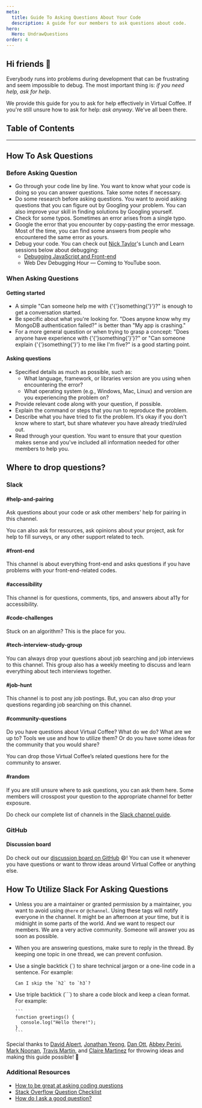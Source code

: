 ```yaml
---
meta:
  title: Guide To Asking Questions About Your Code
  description: A guide for our members to ask questions about code.
hero:
  Hero: UndrawQuestions
order: 4
---
```



<TextContainer background="light" showBackToTopLink={false}>

## Hi friends 👋

<LeadText>

Everybody runs into problems during development that can be frustrating and seem impossible to debug. The most important thing is: _if you need help, ask for help_.

We provide this guide for you to ask for help effectively in Virtual Coffee. If you're still unsure how to ask for help: _ask anyway_. We've all been there.

</LeadText>

</TextContainer>

## Table of Contents

<TextContainer showBackToTopLink={false}>

---

## How To Ask Questions

### Before Asking Question

- Go through your code line by line.
  You want to know what your code is doing so you can answer questions. Take some notes if necessary.
- Do some research before asking questions.
  You want to avoid asking questions that you can figure out by Googling your problem. You can also improve your skill in finding solutions by Googling yourself.
- Check for some typos.
  Sometimes an error arises from a single typo.
- Google the error that you encounter by copy-pasting the error message.
  Most of the time, you can find some answers from people who encountered the same error as yours.
- Debug your code. You can check out [Nick Taylor](https://github.com/nickytonline)'s Lunch and Learn sessions below about debugging:
  - [Debugging JavaScript and Front-end](https://www.youtube.com/watch?v=I9A0Pifn0Uw)
  - Web Dev Debugging Hour — Coming to YouTube soon.

### When Asking Questions

#### Getting started

- A simple "Can someone help me with {'{'}something{'}'}?" is enough to get a conversation started.
- Be specific about what you're looking for.
  "Does anyone know why my MongoDB authentication failed?" is better than "My app is crashing."
- For a more general question or when trying to grasp a concept:
  "Does anyone have experience with {'{'}something{'}'}?" or "Can someone explain {'{'}something{'}'} to me like I'm five?" is a good starting point.

#### Asking questions

- Specified details as much as possible, such as:
  - What language, framework, or libraries version are you using when encountering the error?
  - What operating system (e.g., Windows, Mac, Linux) and version are you experiencing the problem on?
- Provide relevant code along with your question, if possible.
- Explain the command or steps that you run to reproduce the problem.
- Describe what you have tried to fix the problem. It's okay if you don't know where to start, but share whatever you have already tried/ruled out.
- Read through your question. You want to ensure that your question makes sense and you've included all information needed for other members to help you.

</TextContainer>

<TextContainer>

## Where to drop questions?

### Slack

#### #help-and-pairing

Ask questions about your code or ask other members' help for pairing in this channel.

You can also ask for resources, ask opinions about your project, ask for help to fill surveys, or any other support related to tech.

#### #front-end

This channel is about everything front-end and asks questions if you have problems with your front-end-related codes.

#### #accessibility

This channel is for questions, comments, tips, and answers about a11y for accessibility.

#### #code-challenges

Stuck on an algorithm? This is the place for you.

#### #tech-interview-study-group

You can always drop your questions about job searching and job interviews to this channel. This group also has a weekly meeting to discuss and learn everything about tech interviews together.

#### #job-hunt

This channel is to post any job postings. But, you can also drop your questions regarding job searching on this channel.

#### #community-questions

Do you have questions about Virtual Coffee? What do we do? What are we up to? Tools we use and how to utilize them?
Or do you have some ideas for the community that you would share?

You can drop those Virtual Coffee’s related questions here for the community to answer.

#### #random

If you are still unsure where to ask questions, you can ask them here. Some members will crosspost your question to the appropriate channel for better exposure.

Do check our complete list of channels in the [Slack channel guide](/resources/virtual-coffee/slack-channel-guide/).

### GitHub

#### Discussion board

Do check out our [discussion board on GitHub](https://github.com/Virtual-Coffee/virtualcoffee.io/discussions) 😄! You can use it whenever you have questions or want to throw ideas around Virtual Coffee or anything else.

</TextContainer>

<TextContainer>

## How To Utilize Slack For Asking Questions

- Unless you are a maintainer or granted permission by a maintainer, you want to avoid using `@here` or `@channel`.
  Using these tags will notify everyone in the channel. It might be an afternoon at your time, but it is midnight in some parts of the world. And we want to respect our members. We are a very active community. Someone will answer you as soon as possible.
- When you are answering questions, make sure to reply in the thread.
  By keeping one topic in one thread, we can prevent confusion.
- Use a single backtick (`) to share technical jargon or a one-line code in a sentence.
  For example:

  ```text
  Can I skip the `h2` to `h3`?
  ```

- Use triple backtick (```) to share a code block and keep a clean format.
  For example:

  ````
  ```
  function greetings() {
    console.log("Hello there!");
  }
  ```
  ````

</TextContainer>

<TextContainer background="light">

Special thanks to [David Alpert](https://github.com/davidalpert), [Jonathan Yeong](https://github.com/jonathanyeong), [Dan Ott](https://github.com/danieltott), [Abbey Perini](https://github.com/abbeyperini), [Mark Noonan](https://github.com/marktnoonan), [Travis Martin](https://github.com/LincolnFleet), and [Claire Martinez](https://github.com/Claire) for throwing ideas and making this guide possible! 💙

### Additional Resources

- [How to be great at asking coding questions](https://medium.com/@gordon_zhu/how-to-be-great-at-asking-questions-e37be04d0603)
- [Stack Overflow Question Checklist](https://codeblog.jonskeet.uk/2012/11/24/stack-overflow-question-checklist/)
- [How do I ask a good question?](https://stackoverflow.com/help/how-to-ask)

</TextContainer>
